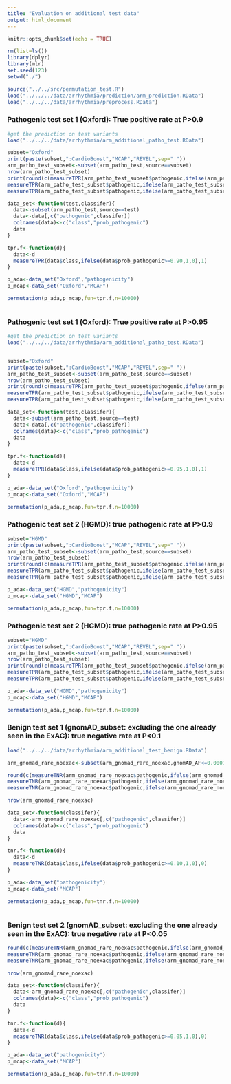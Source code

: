 ```yaml
---
title: "Evaluation on additional test data"
output: html_document
---
```


```r
knitr::opts_chunk$set(echo = TRUE)
```

 
```r
rm(list=ls())
library(dplyr)
library(mlr)
set.seed(123)
setwd("./")

source("../../src/permutation_test.R")
load("../../../data/arrhythmia/prediction/arm_prediction.RData")
load("../../../data/arrhythmia/preprocess.RData")
```


### Pathogenic test set 1 (Oxford): True positive rate at P>0.9
```r
#get the prediction on test variants
load("../../../data/arrhythmia/arm_additional_patho_test.RData")

subset="Oxford"
print(paste(subset,":CardioBoost","MCAP","REVEL",sep=" "))
arm_patho_test_subset<-subset(arm_patho_test,source==subset)
nrow(arm_patho_test_subset)
print(round(c(measureTPR(arm_patho_test_subset$pathogenic,ifelse(arm_patho_test_subset$pathogenicity>=0.90,1,0),1),
measureTPR(arm_patho_test_subset$pathogenic,ifelse(arm_patho_test_subset$MCAP>=0.90,1,0),1),
measureTPR(arm_patho_test_subset$pathogenic,ifelse(arm_patho_test_subset$REVEL>=0.90,1,0),1))*100,1))

data_set<-function(test,classifer){
  data<-subset(arm_patho_test,source==test)
  data<-data[,c("pathogenic",classifer)]
  colnames(data)<-c("class","prob_pathogenic")
  data
}

tpr.f<-function(d){
  data<-d
  measureTPR(data$class,ifelse(data$prob_pathogenic>=0.90,1,0),1)
}

p_ada<-data_set("Oxford","pathogenicity")
p_mcap<-data_set("Oxford","MCAP")

permutation(p_ada,p_mcap,fun=tpr.f,n=10000)



```


### Pathogenic test set 1 (Oxford): True positive rate at P>0.95
```r
#get the prediction on test variants
load("../../../data/arrhythmia/arm_additional_patho_test.RData") 


subset="Oxford"
print(paste(subset,":CardioBoost","MCAP","REVEL",sep=" "))
arm_patho_test_subset<-subset(arm_patho_test,source==subset)
nrow(arm_patho_test_subset)
print(round(c(measureTPR(arm_patho_test_subset$pathogenic,ifelse(arm_patho_test_subset$pathogenicity>=0.95,1,0),1),
measureTPR(arm_patho_test_subset$pathogenic,ifelse(arm_patho_test_subset$MCAP>=0.95,1,0),1),
measureTPR(arm_patho_test_subset$pathogenic,ifelse(arm_patho_test_subset$REVEL>=0.95,1,0),1))*100,1))

data_set<-function(test,classifer){
  data<-subset(arm_patho_test,source==test)
  data<-data[,c("pathogenic",classifer)]
  colnames(data)<-c("class","prob_pathogenic")
  data
}

tpr.f<-function(d){
  data<-d
  measureTPR(data$class,ifelse(data$prob_pathogenic>=0.95,1,0),1)
}

p_ada<-data_set("Oxford","pathogenicity")
p_mcap<-data_set("Oxford","MCAP")

permutation(p_ada,p_mcap,fun=tpr.f,n=10000)
```


### Pathogenic test set 2 (HGMD): true pathogenic rate at P>0.9
```r
subset="HGMD"
print(paste(subset,":CardioBoost","MCAP","REVEL",sep=" "))
arm_patho_test_subset<-subset(arm_patho_test,source==subset)
nrow(arm_patho_test_subset)
print(round(c(measureTPR(arm_patho_test_subset$pathogenic,ifelse(arm_patho_test_subset$pathogenicity>=0.90,1,0),1),
measureTPR(arm_patho_test_subset$pathogenic,ifelse(arm_patho_test_subset$MCAP>=0.90,1,0),1),
measureTPR(arm_patho_test_subset$pathogenic,ifelse(arm_patho_test_subset$REVEL>=0.90,1,0),1))*100,1))

p_ada<-data_set("HGMD","pathogenicity")
p_mcap<-data_set("HGMD","MCAP")

permutation(p_ada,p_mcap,fun=tpr.f,n=10000)

```
### Pathogenic test set 2 (HGMD): true pathogenic rate at P>0.95
```r
subset="HGMD"
print(paste(subset,":CardioBoost","MCAP","REVEL",sep=" "))
arm_patho_test_subset<-subset(arm_patho_test,source==subset)
nrow(arm_patho_test_subset)
print(round(c(measureTPR(arm_patho_test_subset$pathogenic,ifelse(arm_patho_test_subset$pathogenicity>=0.95,1,0),1),
measureTPR(arm_patho_test_subset$pathogenic,ifelse(arm_patho_test_subset$MCAP>=0.95,1,0),1),
measureTPR(arm_patho_test_subset$pathogenic,ifelse(arm_patho_test_subset$REVEL>=0.95,1,0),1))*100,1))

p_ada<-data_set("HGMD","pathogenicity")
p_mcap<-data_set("HGMD","MCAP")

permutation(p_ada,p_mcap,fun=tpr.f,n=10000)

```




### Benign test set 1 (gnomAD_subset: excluding the one already seen in the ExAC): true negative rate at P<0.1
```r
load("../../../data/arrhythmia/arm_additional_test_benign.RData")

arm_gnomad_rare_noexac<-subset(arm_gnomad_rare_noexac,gnomAD_AF<=0.0001 | is.na(gnomAD_AF)==TRUE)

round(c(measureTNR(arm_gnomad_rare_noexac$pathogenic,ifelse(arm_gnomad_rare_noexac$pathogenicity>=0.10,1,0),0),
measureTNR(arm_gnomad_rare_noexac$pathogenic,ifelse(arm_gnomad_rare_noexac$MCAP>=0.10,1,0),0),
measureTNR(arm_gnomad_rare_noexac$pathogenic,ifelse(arm_gnomad_rare_noexac$REVEL>=0.10,1,0),0))*100,1)

nrow(arm_gnomad_rare_noexac)

data_set<-function(classifer){
  data<-arm_gnomad_rare_noexac[,c("pathogenic",classifer)]
  colnames(data)<-c("class","prob_pathogenic")
  data
}

tnr.f<-function(d){
  data<-d
  measureTNR(data$class,ifelse(data$prob_pathogenic>=0.10,1,0),0)
}

p_ada<-data_set("pathogenicity")
p_mcap<-data_set("MCAP")

permutation(p_ada,p_mcap,fun=tnr.f,n=10000)



```

### Benign test set 2 (gnomAD_subset: excluding the one already seen in the ExAC): true negative rate at P<0.05
```r

round(c(measureTNR(arm_gnomad_rare_noexac$pathogenic,ifelse(arm_gnomad_rare_noexac$pathogenicity>=0.05,1,0),0),
measureTNR(arm_gnomad_rare_noexac$pathogenic,ifelse(arm_gnomad_rare_noexac$MCAP>=0.05,1,0),0),
measureTNR(arm_gnomad_rare_noexac$pathogenic,ifelse(arm_gnomad_rare_noexac$REVEL>=0.05,1,0),0))*100,1)

nrow(arm_gnomad_rare_noexac)

data_set<-function(classifer){
  data<-arm_gnomad_rare_noexac[,c("pathogenic",classifer)]
  colnames(data)<-c("class","prob_pathogenic")
  data
}

tnr.f<-function(d){
  data<-d
  measureTNR(data$class,ifelse(data$prob_pathogenic>=0.05,1,0),0)
}

p_ada<-data_set("pathogenicity")
p_mcap<-data_set("MCAP")

permutation(p_ada,p_mcap,fun=tnr.f,n=10000)
```